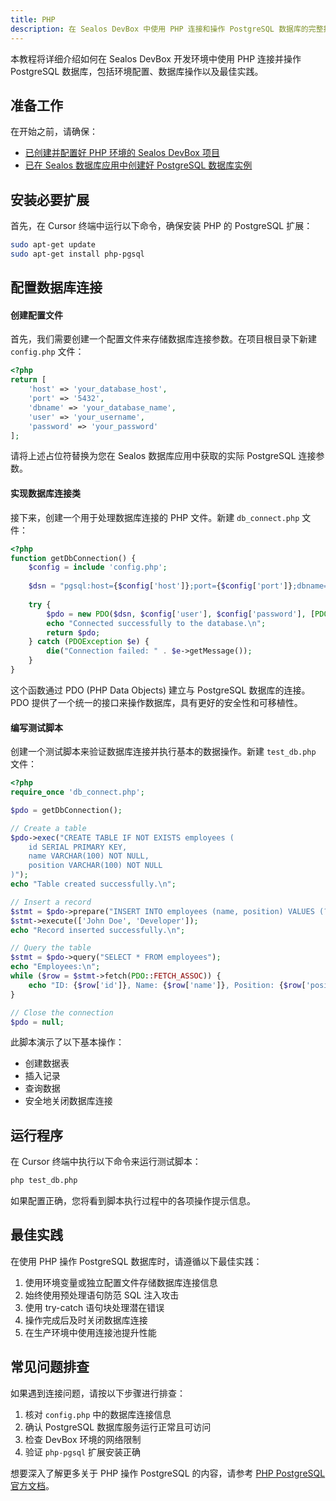 ```yaml
---
title: PHP
description: 在 Sealos DevBox 中使用 PHP 连接和操作 PostgreSQL 数据库的完整指南
---
```


本教程将详细介绍如何在 Sealos DevBox 开发环境中使用 PHP 连接并操作 PostgreSQL 数据库，包括环境配置、数据库操作以及最佳实践。

## 准备工作

在开始之前，请确保：
- [已创建并配置好 PHP 环境的 Sealos DevBox 项目](/docs/guides/fundamentals/create-a-project)
- [已在 Sealos 数据库应用中创建好 PostgreSQL 数据库实例](./)

## 安装必要扩展

首先，在 Cursor 终端中运行以下命令，确保安装 PHP 的 PostgreSQL 扩展：

```bash
sudo apt-get update
sudo apt-get install php-pgsql
```

## 配置数据库连接

<div className='fd-steps [&_h4]:fd-step'>

#### 创建配置文件

首先，我们需要创建一个配置文件来存储数据库连接参数。在项目根目录下新建 `config.php` 文件：

```php title="config.php"
<?php
return [
    'host' => 'your_database_host',
    'port' => '5432',
    'dbname' => 'your_database_name',
    'user' => 'your_username',
    'password' => 'your_password'
];
```

请将上述占位符替换为您在 Sealos 数据库应用中获取的实际 PostgreSQL 连接参数。

#### 实现数据库连接类

接下来，创建一个用于处理数据库连接的 PHP 文件。新建 `db_connect.php` 文件：

```php title="db_connect.php"
<?php
function getDbConnection() {
    $config = include 'config.php';
    
    $dsn = "pgsql:host={$config['host']};port={$config['port']};dbname={$config['dbname']};";
    
    try {
        $pdo = new PDO($dsn, $config['user'], $config['password'], [PDO::ATTR_ERRMODE => PDO::ERRMODE_EXCEPTION]);
        echo "Connected successfully to the database.\n";
        return $pdo;
    } catch (PDOException $e) {
        die("Connection failed: " . $e->getMessage());
    }
}
```

这个函数通过 PDO (PHP Data Objects) 建立与 PostgreSQL 数据库的连接。PDO 提供了一个统一的接口来操作数据库，具有更好的安全性和可移植性。

#### 编写测试脚本

创建一个测试脚本来验证数据库连接并执行基本的数据操作。新建 `test_db.php` 文件：

```php title="test_db.php"
<?php
require_once 'db_connect.php';

$pdo = getDbConnection();

// Create a table
$pdo->exec("CREATE TABLE IF NOT EXISTS employees (
    id SERIAL PRIMARY KEY,
    name VARCHAR(100) NOT NULL,
    position VARCHAR(100) NOT NULL
)");
echo "Table created successfully.\n";

// Insert a record
$stmt = $pdo->prepare("INSERT INTO employees (name, position) VALUES (?, ?)");
$stmt->execute(['John Doe', 'Developer']);
echo "Record inserted successfully.\n";

// Query the table
$stmt = $pdo->query("SELECT * FROM employees");
echo "Employees:\n";
while ($row = $stmt->fetch(PDO::FETCH_ASSOC)) {
    echo "ID: {$row['id']}, Name: {$row['name']}, Position: {$row['position']}\n";
}

// Close the connection
$pdo = null;
```

此脚本演示了以下基本操作：
- 创建数据表
- 插入记录
- 查询数据
- 安全地关闭数据库连接

</div>

## 运行程序

在 Cursor 终端中执行以下命令来运行测试脚本：

```bash
php test_db.php
```

如果配置正确，您将看到脚本执行过程中的各项操作提示信息。

## 最佳实践

在使用 PHP 操作 PostgreSQL 数据库时，请遵循以下最佳实践：

1. 使用环境变量或独立配置文件存储数据库连接信息
2. 始终使用预处理语句防范 SQL 注入攻击
3. 使用 try-catch 语句块处理潜在错误
4. 操作完成后及时关闭数据库连接
5. 在生产环境中使用连接池提升性能

## 常见问题排查

如果遇到连接问题，请按以下步骤进行排查：

1. 核对 `config.php` 中的数据库连接信息
2. 确认 PostgreSQL 数据库服务运行正常且可访问
3. 检查 DevBox 环境的网络限制
4. 验证 `php-pgsql` 扩展安装正确

想要深入了解更多关于 PHP 操作 PostgreSQL 的内容，请参考 [PHP PostgreSQL 官方文档](https://www.php.net/manual/en/book.pgsql.php)。